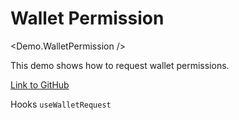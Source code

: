 
# Wallet Permission

<Demo.WalletPermission />

This demo shows how to request wallet permissions.

[Link to GitHub](https://github.com/apibara/starknet-react/blob/main/docs/components/demo/wallet-permission.tsx)

Hooks
`useWalletRequest`
